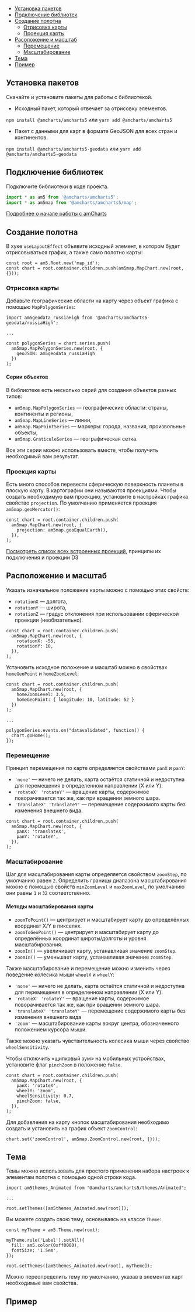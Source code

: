 
<MdxMenu>

- [Установка пакетов](#установка-пакетов)
- [Подключение библиотек](#подключение-библиотек)
- [Создание полотна](#создание-полотна)
  - [Отрисовка карты](#отрисовка-карты)
  - [Проекция карты](#проекция-карты)
- [Расоложение и масштаб](#расположение-и-масштаб)
  - [Перемещение](#перемещение)
  - [Масштабирование](#масштабирование)
- [Тема](#тема)
- [Пример](#пример)

</MdxMenu>

## Установка пакетов

Скачайте и установите пакеты для работы с библиотекой.

- Исходный пакет, который отвечает за отрисовку элементов.

`npm install @amcharts/amcharts5`
или
`yarn add @amcharts/amcharts5`

- Пакет с данными для карт в формате GeoJSON для всех стран и континентов.

`npm install @amcharts/amcharts5-geodata`
или
`yarn add @amcharts/amcharts5-geodata`

## Подключение библиотек

Подключите библиотеки в коде проекта.

```ts
import * as am5 from '@amcharts/amcharts5';
import * as am5map from '@amcharts/amcharts5/map';
```

[Подробнее о начале работы с amCharts](https://www.amcharts.com/docs/v5/getting-started/)

## Создание полотна

В хуке `useLayoutEffect` объявите исходный элемент, в котором будет отрисовываться график, а также само полотно карты:

```tsx
const root = am5.Root.new('map_id');
const chart = root.container.children.push(am5map.MapChart.new(root, {}));
```

### Отрисовка карты

Добавьте географические области на карту через объект графика с помощью `MapPolygonSeries`:

```tsx
import am5geodata_russiaHigh from '@amcharts/amcharts5-geodata/russiaHigh';

...

const polygonSeries = chart.series.push(
  am5map.MapPolygonSeries.new(root, {
    geoJSON: am5geodata_russiaHigh
  })
);
```

#### Серии объектов

В библиотеке есть несколько серий для создания объектов разных типов:

- `am5map.MapPolygonSeries` — географические области: страны, континенты и регионы,
- `am5map.MapLineSeries` — линии,
- `am5map.MapPointSeries` — маркеры: города, названия, произвольные объекты,
- `am5map.GraticuleSeries` — географическая сетка.

Все эти серии можно использовать вместе, чтобы получить необходимый вам результат.

### Проекция карты

Есть много способов перевести сферическую поверхность планеты в плоскую карту. В картографии они называются проекциями.
Чтобы создать необходимую вам проекцию, установите в настройках графика свойство `projection`. По умолчанию применяется проекция `am5map.geoMercator()`:

```tsx
const chart = root.container.children.push(
  am5map.MapChart.new(root, {
    projection: am5map.geoEqualEarth(),
  }),
);
```

[Посмотреть список всех встроенных проекций](https://www.amcharts.com/docs/v5/charts/map-chart/#Built_in_projections), принципы их подключения и проекции D3

## Расположение и масштаб

Указать изначальное положение карты можно с помощью этих свойств:

- `rotationX` — долгота,
- `rotationY` — широта,
- `rotationZ` — градус отклонения при использовании сферической проекции (необязательно).

```tsx
const chart = root.container.children.push(
  am5map.MapChart.new(root, {
    rotationX: -55,
    rotationY: 10,
  }),
);
```

Установить исходное положение и масштаб можно в свойствах `homeGeoPoint` и `homeZoomLevel`:

```tsx
const chart = root.container.children.push(
  am5map.MapChart.new(root, {
    homeZoomLevel: 3.5,
    homeGeoPoint: { longitude: 10, latitude: 52 }
  })
);

...

polygonSeries.events.on("datavalidated", function() {
  chart.goHome();
});
```

### Перемещение

Принцип перемещения по карте определяется свойствами `panX` и `panY`:

- `'none'` — ничего не делать, карта остаётся статичной и недоступна
  для перемещения в определенном направлении (X или Y).
- `'rotateX' 'rotateY'` — вращение карты, содержимое поворачивается так же,
  как при вращении земного шара.
- `'translateX' 'translateY'` — перемещение содержимого карты без изменения
  внешнего вида.

```tsx
const chart = root.container.children.push(
  am5map.MapChart.new(root, {
    panX: 'translateX',
    panY: 'rotateY',
  }),
);
```

### Масштабирование

Шаг для масштабирования карты определяется свойством `zoomStep`, по умолчанию равен `2`.
Определить границы диапазона масштабирования можно с помощью свойств `minZoomLevel` и `maxZoomLevel`,
по умолчанию они равны `1` и `32` соответственно.

#### Методы масштабирования карты

- `zoomToPoint()` — центрирует и масштабирует карту до определённых координат X/Y в пикселях.
- `zoomToGeoPoint()` — центрирует и масштабирует карту до определённых координат широты/долготы и уровня масштабирования.
- `zoomIn()` — увеличивает карту, устанавливая значение `zoomStep`.
- `zoomIn()` — уменьшает карту, устанавливая значение `zoomStep`.

Также масштабирование и перемещение можно изменить через поведение колесика мыши `wheelX` и `wheelY`:

- `'none'` — ничего не делать, карта остаётся статичной и недоступна
  для перемещения в определенном направлении (X или Y).
- `'rotateX' 'rotateY'` — вращение карты, содержимое поворачивается так же, как при вращении земного шара.
- `'translateX' 'translateY'` — перемещение содержимого карты без изменения внешнего вида
- `'zoom'` — масштабирование карты вокруг центра, обозначенного положением курсора мыши.

Также можно указать чувствительность колесика мыши через свойство `wheelSensitivity`.

Чтобы отключить «щипковый зум» на мобильных устройствах, установите флаг `pinchZoom` в положение `false`.

```tsx
const chart = root.container.children.push(
  am5map.MapChart.new(root, {
    panX: 'rotateX',
    wheelY: 'zoom',
    wheelSensitivity: 0.7,
    pinchZoom: false,
  }),
);
```

Для добавления на карту кнопок масштабирования необходимо создать и установить на график объект `ZoomControl`:

```tsx
chart.set('zoomControl', am5map.ZoomControl.new(root, {}));
```

## Тема

Темы можно использовать для простого применения набора настроек к элементам полотна с помощью одной строки кода.

```tsx
import am5themes_Animated from "@amcharts/amcharts5/themes/Animated";

...

root.setThemes([am5themes_Animated.new(root)]);
```

Вы можете создать свою тему, основываясь на классе `Theme`:

```tsx
const myTheme = am5.Theme.new(root);

myTheme.rule('Label').setAll({
  fill: am5.color(0xff0000),
  fontSize: '1.5em',
});

root.setThemes([am5themes_Animated.new(root), myTheme]);
```

Можно переопределить тему по умолчанию, указав в элементах карт необходимые вам свойства.

## Пример

<AmChartsMapExample />
